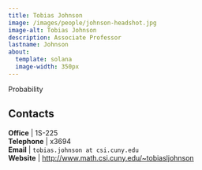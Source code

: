 ```yaml
---
title: Tobias Johnson
image: /images/people/johnson-headshot.jpg
image-alt: Tobias Johnson
description: Associate Professor
lastname: Johnson
about:
  template: solana
  image-width: 350px
---
```



Probability


## Contacts

<i class="bi bi-door-open"></i> **Office** | 1S-225 <br/>
<i class="bi bi-telephone"></i> **Telephone** | x3694 <br/>
<i class="bi bi-mailbox"></i> **Email** | `tobias.johnson at csi.cuny.edu` <br/>
<i class="bi bi-x-diamond"></i> **Website**  | [http://www.math.csi.cuny.edu/~tobiasljohnson](http://www.math.csi.cuny.edu/~tobiasljohnson) <br/>


